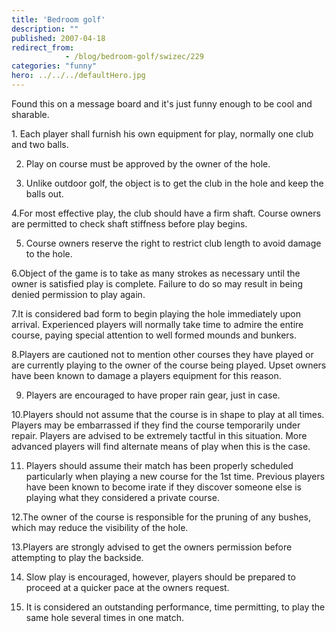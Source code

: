 ```yaml
---
title: 'Bedroom golf'
description: ""
published: 2007-04-18
redirect_from: 
            - /blog/bedroom-golf/swizec/229
categories: "funny"
hero: ../../../defaultHero.jpg
---
```

Found this on a message board and it&#x27;s just funny enough to be cool and sharable.

1\. Each player shall furnish his own equipment for play, normally one club and two balls.  
  
2. Play on course must be approved by the owner of the hole.  
  
3. Unlike outdoor golf, the object is to get the club in the hole and keep the balls out.  
  
4.For most effective play, the club should have a firm shaft. Course owners are permitted to check shaft stiffness before play begins.  
  
5. Course owners reserve the right to restrict club length to avoid damage to the hole.  
  
6.Object of the game is to take as many strokes as necessary until the owner is satisfied play is complete. Failure to do so may result in being denied permission to play again.  
  
7.It is considered bad form to begin playing the hole immediately upon arrival. Experienced players will normally take time to admire the entire course, paying special attention to well formed mounds and bunkers.  
  
8.Players are cautioned not to mention other courses they have played or are currently playing to the owner of the course being played. Upset owners have been known to damage a players equipment for this reason.  
  
9. Players are encouraged to have proper rain gear, just in case.  
  
10.Players should not assume that the course is in shape to play at all times. Players may be embarrassed if they find the course temporarily under repair. Players are advised to be extremely tactful in this situation. More advanced players will find alternate means of play when this is the case.  
  
11. Players should assume their match has been properly scheduled particularly when playing a new course for the 1st time. Previous players have been known to become irate if they discover someone else is playing what they considered a private course.  
  
12.The owner of the course is responsible for the pruning of any bushes, which may reduce the visibility of the hole.  
  
13.Players are strongly advised to get the owners permission before attempting to play the backside.  
  
14. Slow play is encouraged, however, players should be prepared to proceed at a quicker pace at the owners request.  
  
15. It is considered an outstanding performance, time permitting, to play the same hole several times in one match.